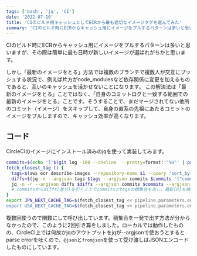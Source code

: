 ```yaml
---
tags: ['bash', 'jq', 'CI']
date: '2022-07-10'
title: 'CIのビルド用キャッシュとしてECRから最も適切なイメージタグを選んでみた'
summary: 'CIのビルド時にECRからキャッシュ用にイメージをプルするパターンは多いと思いますが、その際は簡単に最も日時が新しいイメージが選ばれがちかと思います。  しかし「最新のイメージをとる」方法では複数のブランチで複数人が交互にプッシュする状況で、例えば片方がnode_modulesなど依存関係に変更を加えるものであると、互いのキャッシュを活かせないことになります。 この解決法は「最新のイメージをとる」ことではなく、「自身のコミットログと一致する範囲での最新のイメージをとる」ことです。そうすることで、まだマージされてない他所のコミット（イメージ）をスキップして、自身の直系の先祖にあたるコミットのイメージをプルしますので、キャッシュ効率が高くなります。'
---
```



CIのビルド時にECRからキャッシュ用にイメージをプルするパターンは多いと思いますが、その際は簡単に最も日時が新しいイメージが選ばれがちかと思います。

しかし「最新のイメージをとる」方法では複数のブランチで複数人が交互にプッシュする状況で、例えば片方がnode_modulesなど依存関係に変更を加えるものであると、互いのキャッシュを活かせないことになります。
この解決法は「最新のイメージをとる」ことではなく、「自身のコミットログと一致する範囲での最新のイメージをとる」ことです。そうすることで、まだマージされてない他所のコミット（イメージ）をスキップして、自身の直系の先祖にあたるコミットのイメージをプルしますので、キャッシュ効率が高くなります。

## コード

CircleCIのイメージにインストール済みのjqを使って実装してみます。

```bash
commits=$(echo '['$(git log -100 --oneline  --pretty=format:'"%H"' | paste -sd "," -)']' | jq '@json') # commitidの配列化
fetch_closest_tag () {
  tags=$(aws ecr describe-images --repository-name $1 --query 'sort_by(imageDetails,& imagePushedAt)[].imageTags' --region $2 | jq '. | flatten | @json') # ecrタグの配列化（コミットID＝タグである前提）
  diffs=$(jq -n --argjson tags $tags --argjson commits $commits '{"commits": $commits|fromjson, "tags": $tags|fromjson} | .commits-.tags | @json') # ecrに無い差分の検出
  jq -n -r --argjson diffs $diffs --argjson commits $commits --argjson tags $tags '{"commits": $commits|fromjson, "diffs": $diffs|fromjson} | .commits-.diffs | .[0] // ($tags|fromjson[-1])'
  # commitsからdiffs(差分)を引くことでcommitsとtagsの積集合を出し、最新[0]を抽出。重複がなければECRタグ上で最新ものを出す
}
export JPN_NEXT_CACHE_TAG=$(fetch_closest_tag << pipeline.parameters.env >>-jpn-next ${<< parameters.jpn-region >>})
export USA_NEXT_CACHE_TAG=$(fetch_closest_tag << pipeline.parameters.env >>-usa-next ${<< parameters.usa-region >>})

```

複数回使うので関数にして呼び出しています。積集合を一発で出す方法が分からなかったので、このように2回引き算をしました。ローカルでは動作したものの、CircleCI上では何故かjqのアウトプットをjqが--argjsonで使おうとするとparse errorを吐くので、`@json`と`fromjson`を使って受け渡しはJSONエンコードしたものにしています。
